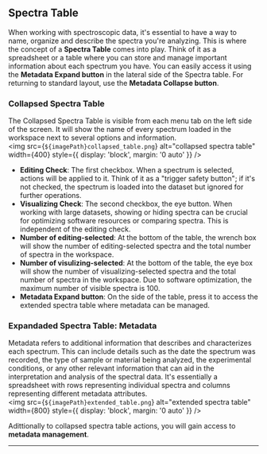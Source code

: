 



## Spectra Table

When working with spectroscopic data, it's essential to have a way to name, organize and describe the spectra you're analyzing. This is where the concept of a **Spectra Table** comes into play. Think of it as a spreadsheet or a table where you can store and manage important information about each spectrum you have. You can easily access it using the **Metadata Expand button** in the lateral side of the Spectra table. For returning to standard layout, use the **Metadata Collapse button**.


### Collapsed Spectra Table

The Collapsed Spectra Table is visible from each menu tab on the left side of the screen. It will show the name of every spectrum loaded in the workspace next to several options and information.
<br/>
<img src={`${imagePath}collapsed_table.png`} alt="collapsed spectra table" width={400} style={{ display: 'block', margin: '0 auto' }} />

- **Editing Check**: The first checkbox. When a spectrum is selected, actions will be applied to it. Think of it as a "trigger safety button"; if it's not checked, the spectrum is loaded into the dataset but ignored for further operations.
- **Visualizing Check**: The second checkbox, the eye button. When working with large datasets, showing or hiding spectra can be crucial for optimizing software resources or comparing spectra. This is independent of the editing check.
- **Number of editing-selected**:  At the bottom of the table, the wrench box will show the number of editing-selected spectra and the total number of spectra in the workspace.
- **Number of visulizing-selected**: At the bottom of the table, the eye box will show the number of visualizing-selected spectra and the total number of spectra in the workspace. Due to software optimization, the maximum number of visible spectra is 100.
- **Metadata Expand button**: On the side of the table, press it to access the extended spectra table where metadata can be managed.

### Expandaded Spectra Table: Metadata

Metadata refers to additional information that describes and characterizes each spectrum. This can include details such as the date the spectrum was recorded, the type of sample or material being analyzed, the experimental conditions, or any other relevant information that can aid in the interpretation and analysis of the spectral data. It's essentially a spreadsheet with rows representing individual spectra and columns representing different metadata attributes.
<br/>
<img src={`${imagePath}extended_table.png`} alt="extended spectra table" width={800} style={{ display: 'block', margin: '0 auto' }} />


Adittionally to collapsed spectra table actions, you will gain access to **metadata management**.
<br />
<hr />
<br />
<SpectraTableFooterLinks imagePath={imagePath} />